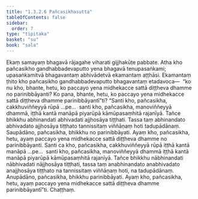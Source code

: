```yaml
---
title: "1.3.2.6 Pañcasikhasutta"
tableOfContents: false
sidebar:
  order: 7
type: "tipitaka"
basket: "su"
book: "sala"
---
```



<DynamicBreadcrumb />

<Division number="119" book="sala">

<Paragraph number="655" book="sala">
Ekaṃ samayaṃ bhagavā rājagahe viharati gijjhakūṭe pabbate. Atha kho pañcasikho gandhabbadevaputto yena bhagavā tenupasaṅkami; upasaṅkamitvā bhagavantaṃ abhivādetvā ekamantaṃ aṭṭhāsi. Ekamantaṃ ṭhito kho pañcasikho gandhabbadevaputto bhagavantaṃ etadavoca—  “ko nu kho, bhante, hetu, ko paccayo yena midhekacce sattā diṭṭheva dhamme no parinibbāyanti? Ko pana, bhante, hetu, ko paccayo yena midhekacce sattā diṭṭheva dhamme parinibbāyantī”ti? “Santi kho, pañcasikha, cakkhuviññeyyā rūpā …pe…  santi kho, pañcasikha, manoviññeyyā dhammā, iṭṭhā kantā manāpā piyarūpā kāmūpasaṃhitā rajanīyā. Tañce bhikkhu abhinandati abhivadati ajjhosāya tiṭṭhati. Tassa taṃ abhinandato abhivadato ajjhosāya tiṭṭhato tannissitaṃ viññāṇaṃ hoti tadupādānaṃ. Saupādāno, pañcasikha, bhikkhu no parinibbāyati. Ayaṃ kho, pañcasikha, hetu, ayaṃ paccayo yena midhekacce sattā diṭṭheva dhamme no parinibbāyanti.
</Paragraph>

<Paragraph number="656" book="sala">
Santi ca kho, pañcasikha, cakkhuviññeyyā rūpā iṭṭhā kantā manāpā …pe…  santi kho, pañcasikha, manoviññeyyā dhammā iṭṭhā kantā manāpā piyarūpā kāmūpasaṃhitā rajanīyā. Tañce bhikkhu nābhinandati nābhivadati nājjhosāya tiṭṭhati, tassa taṃ anabhinandato anabhivadato anajjhosāya tiṭṭhato na tannissitaṃ viññāṇaṃ hoti, na tadupādānaṃ. Anupādāno, pañcasikha, bhikkhu parinibbāyati. Ayaṃ kho, pañcasikha, hetu, ayaṃ paccayo yena midhekacce sattā diṭṭheva dhamme parinibbāyantī”ti.

</Paragraph>
</Division>

<Paragraph number="657" type="center" book="sala">
Chaṭṭhaṃ.
</Paragraph>